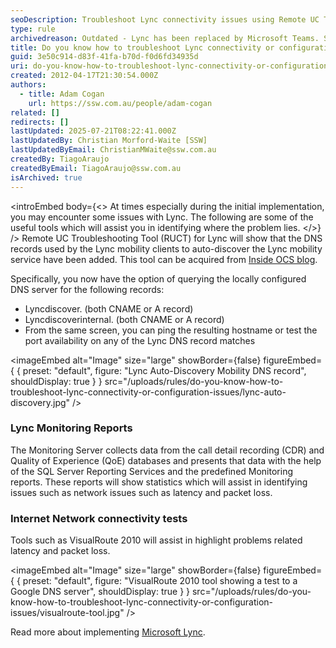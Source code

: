 ```yaml
---
seoDescription: Troubleshoot Lync connectivity issues using Remote UC Troubleshooting Tool, Monitoring Reports and Internet Network connectivity tests.
type: rule
archivedreason: Outdated - Lync has been replaced by Microsoft Teams. See https://www.ssw.com.au/rules/rules-to-better-microsoft-teams/
title: Do you know how to troubleshoot Lync connectivity or configuration issues?
guid: 3e50c914-d83f-41fa-b70d-f0d6fd34935d
uri: do-you-know-how-to-troubleshoot-lync-connectivity-or-configuration-issues
created: 2012-04-17T21:30:54.000Z
authors:
  - title: Adam Cogan
    url: https://ssw.com.au/people/adam-cogan
related: []
redirects: []
lastUpdated: 2025-07-21T08:22:41.000Z
lastUpdatedBy: Christian Morford-Waite [SSW]
lastUpdatedByEmail: ChristianMWaite@ssw.com.au
createdBy: TiagoAraujo
createdByEmail: TiagoAraujo@ssw.com.au
isArchived: true
---
```


<introEmbed
  body={<>
At times especially during the initial implementation, you may encounter some issues with Lync. The following are some of the useful tools which will assist you in identifying where the problem lies.
  </>}
/>
Remote UC Troubleshooting Tool (RUCT) for Lync will show that the DNS records used by the Lync mobility clients to auto-discover the Lync mobility service have been added. This tool can be acquired from [Inside OCS blog](https://insideocs.wordpress.com/).

Specifically, you now have the option of querying the locally configured DNS server for the following records:

* Lyncdiscover. (both CNAME or A record)
* Lyncdiscoverinternal. (both CNAME or A record)
* From the same screen, you can ping the resulting hostname or test the port availability on any of the Lync DNS record matches


<imageEmbed
  alt="Image"
  size="large"
  showBorder={false}
  figureEmbed={ {
    preset: "default",
    figure: "Lync Auto-Discovery Mobility DNS record",
    shouldDisplay: true
  } }
  src="/uploads/rules/do-you-know-how-to-troubleshoot-lync-connectivity-or-configuration-issues/lync-auto-discovery.jpg"
/>


### Lync Monitoring Reports

The Monitoring Server collects data from the call detail recording (CDR) and Quality of Experience (QoE) databases and presents that data with the help of the SQL Server Reporting Services and the predefined Monitoring reports. These reports will show statistics which will assist in identifying issues such as network issues such as latency and packet loss.

### Internet Network connectivity tests

Tools such as VisualRoute 2010 will assist in highlight problems related latency and packet loss.


<imageEmbed
  alt="Image"
  size="large"
  showBorder={false}
  figureEmbed={ {
    preset: "default",
    figure: "VisualRoute 2010 tool showing a test to a Google DNS server",
    shouldDisplay: true
  } }
  src="/uploads/rules/do-you-know-how-to-troubleshoot-lync-connectivity-or-configuration-issues/visualroute-tool.jpg"
/>


Read more about implementing [Microsoft Lync](http://www.ssw.com.au/ssw/Consulting/Lync.aspx).

